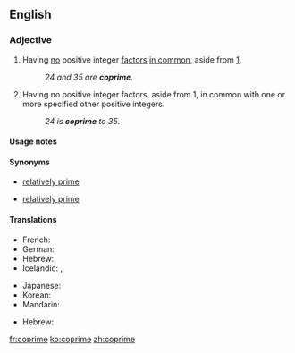 ==English==
{{wikipedia}}

===Adjective===
{{en-adj|-}}

# {{mathematics|of two or more positive integers}} Having [[no]] positive integer [[factor]]s [[in common]], aside from [[1]].
#: ''24 and 35 are '''coprime'''.''
# {{mathematics|of a positive integer}} Having no positive integer factors, aside from 1, in common with one or more specified other positive integers.
#: ''24 is '''coprime''' to 35.''

====Usage notes====
{{en-usage-equal}}

====Synonyms====
* {{sense|having no factors in common}} [[relatively prime]]
* {{sense|having no factors in common with}} [[relatively prime]]

====Translations====
{{trans-top|(of two or more positive integers) having no factors in common}}
* French: {{t+|fr|premiers entre eux}}
* German: {{t-|de|teilerfremd}}
* Hebrew: {{t+|he|זר|tr=zar}}
* Icelandic: {{t-|is|ósamþátta|m}}, {{t-|is|ósamþættur|m}}
{{trans-mid}}
* Japanese: {{t+|ja|互いに素|tr=tagai ni so}}
* Korean: {{t-|ko|서로소|tr=seoroso|sc=Hang}}
* Mandarin: {{t|cmn|互质|sc=Hani}}
{{trans-bottom}}

{{trans-top|(of a positive integer) having no factor in common with...}}
* Hebrew: {{t+|he|זר|tr=zár}}
{{trans-mid}}
{{trans-bottom}}

[[fr:coprime]]
[[ko:coprime]]
[[zh:coprime]]